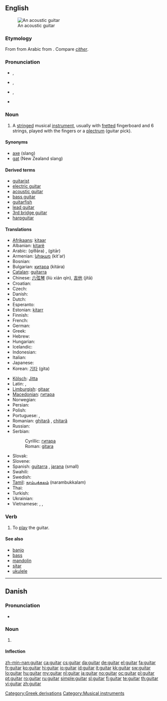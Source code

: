 ==English==
{{wikipedia}}
[[Image:Spanish guitar.jpg|thumb|An acoustic guitar]]

===Etymology===
From {{etyl|es}} {{term|guitarra|lang=es}} from Arabic {{term|قيثارة|sc=Arab|tr=qīθāra}} from {{etyl|grc}} {{term|κιθάρα|sc=Grek}}. Compare ''[[cither]]''.

===Pronunciation===
* {{a|UK}} {{IPA|/ɡɪˈtɑː/}}, {{SAMPA|/gI"tA:/}}
*: {{audio|en-uk-guitar.ogg|Audio (UK)}}
*: {{rhymes|ɑː(r)}}
* {{a|US|GenAm}} {{IPA|/ɡɪˈtɑɹ/}}, {{SAMPA|/gI"tAr/}}
*: {{audio|en-us-guitar.ogg|Audio (US)}}
*: {{rhymes|ɑː(r)}}
* {{a|US|Southern}} {{IPA|/ˈɡɪ.tɑɹ/}}, {{SAMPA|/"gI.tAr/}}
* {{hyphenation|gui|tar}}

===Noun===
{{en-noun}}

# A [[string]]ed musical [[instrument]], usually with [[fretted]] fingerboard and 6 strings, played with the fingers or a [[plectrum]] (guitar pick).

====Synonyms====
* [[axe]] (slang)
* [[gat]] (New Zealand slang)

====Derived terms====
* [[guitarist]]
* [[electric guitar]]
* [[acoustic guitar]]
* [[bass guitar]]
* [[guitarfish]]
* [[lead guitar]]
* [[3rd bridge guitar]]
* [[harpguitar]]

====Translations====
{{trans-top|instrument}}
* [[Afrikaans]]: [[kitaar]]
* Albanian: [[kitarë]] {{f}}
* Arabic: {{Arab|[[قيثارة]]}} (qiθāra) {{f}}, {{Arab|[[جيتار]]}} (gitār) {{m}}
* Armenian: [[կիթառ]] (kit'aṙ)
* Bosnian: {{t-|bs|gitara|f}}
* Bulgarian: [[китара]] (kitára) {{f}}
* [[Catalan]]: [[guitarra]] {{f}}
* Chinese: [[六弦琴]] (liù xián qín), [[吉他]] (jítā)
* Croatian: {{t+|hr|gitara|f}}
* Czech: {{t+|cs|kytara|f}}
* Danish: {{t+|da|guitar|c}}
* Dutch: {{t+|nl|gitaar|f}}
* Esperanto: {{t-|eo|gitaro|xs=Esperanto}}
* Estonian: [[kitarr]]
* Finnish: {{t+|fi|kitara}}
* French: {{t+|fr|guitare|f}}
* German: {{t+|de|Gitarre|f}}
* Greek: {{t+|el|κιθάρα|f|tr=kithára|sc=Grek}}
* Hebrew: {{t+|he|גיטרה|f|alt=גִּיטָרָה|tr=gitara|sc=Hebr}}
* Hungarian: {{t+|hu|gitár}}
* Icelandic: {{t+|is|gítar|m}}
* Indonesian: {{t-|id|gitar|xs=Indonesian}}
* Italian: {{t+|it|chitarra|f}}
* Japanese: {{t+|ja|ギター|tr=gitā|sc=Jpan}}
* Korean: [[기타]] (gita)
{{trans-mid}}
* [[Kölsch]]: [[Jitta]] {{f}}
* Latin: {{t-|la|fides|f}},  {{t-|la|cithara}}
* [[Limburgish]]: [[gitaar]]
* [[Macedonian]]: [[гитара]]
* Norwegian: {{t+|no|gitar}}
* Persian: {{t+|fa|گیتار|tr=gitâr|xs=Persian}}
* Polish: {{t+|pl|gitara|f}}
* Portuguese: {{t+|pt|guitarra|f}}, {{t+|pt|violão|m}}
* Romanian: [[ghitară]] {{f}}, [[chitară]] {{f}}
* Russian: {{t+|ru|гитара|f|tr=gitára|sc=Cyrl}}
* Serbian:
*: Cyrillic: [[гитара]] {{f}}
*: Roman: [[gitara]] {{f}}
* Slovak: {{t-|sk|gitara|f}}
* Slovene: {{t+|sl|kitara|f}}
* Spanish: [[guitarra]] {{f}}, [[jarana]] {{f}} (small)
* Swahili: {{t+|sw|Gita|xs=Swahili}}
* Swedish: {{t+|sv|gitarr|c}}
* [[Tamil]]: [[நரம்புக்கலம்]] (narambukkalam)
* Thai: {{t-|th|พิณ|tr=phin|sc=Thai}}
* Turkish: {{t+|tr|gitar}}
* Ukrainian: {{t+|uk|гітара|f|tr=hitára|xs=Ukrainian}}
* Vietnamese: {{t-|vi|đàn ghi-ta|xs=Vietnamese}}, {{t+|vi|ghi-ta|xs=Vietnamese}}, {{t-|vi|lục huyền cầm|xs=Vietnamese}}
{{trans-bottom}}

===Verb===
{{en-verb}}

# {{rare}} To [[play]] the guitar.

====See also====
* [[banjo]]
* [[bass]]
* [[mandolin]]
* [[sitar]]
* [[ukulele]]

[[Category:Greek derivations]]
[[Category:Musical instruments]]

----

==Danish==
{{wikipedia|lang=da}}

===Pronunciation===
* {{IPA|/ɡitar/|[ˈɡ̊itˢɑːˀ]|lang=da}}

===Noun===
{{da-noun|en|er}}

# {{l|en|guitar}}

====Inflection====
{{da-noun-infl|en|er}}

[[zh-min-nan:guitar]]
[[ca:guitar]]
[[cs:guitar]]
[[da:guitar]]
[[de:guitar]]
[[el:guitar]]
[[fa:guitar]]
[[fr:guitar]]
[[ko:guitar]]
[[hi:guitar]]
[[io:guitar]]
[[id:guitar]]
[[it:guitar]]
[[kk:guitar]]
[[sw:guitar]]
[[lo:guitar]]
[[hu:guitar]]
[[my:guitar]]
[[nl:guitar]]
[[ja:guitar]]
[[no:guitar]]
[[oc:guitar]]
[[pl:guitar]]
[[pt:guitar]]
[[ro:guitar]]
[[ru:guitar]]
[[simple:guitar]]
[[sl:guitar]]
[[fi:guitar]]
[[te:guitar]]
[[th:guitar]]
[[vi:guitar]]
[[zh:guitar]]